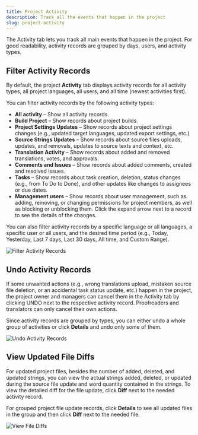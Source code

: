 ```yaml
---
title: Project Activity
description: Track all the events that happen in the project
slug: project-activity
---
```



The Activity tab lets you track all main events that happen in the project. For good readability, activity records are grouped by days, users, and activity types.

## Filter Activity Records

By default, the project **Activity** tab displays activity records for all activity types, all project languages, all users, and all time (newest activities first).

You can filter activity records by the following activity types:

* **All activity** – Show all activity records.
* **Build Project** – Show records about project builds.
* **Project Settings Updates** – Show records about project settings changes (e.g., updated target languages, updated export settings, etc.)
* **Source Strings Updates** – Show records about source files uploads, updates, and removals, updates to source texts and context, etc.
* **Translation Activity** – Show records about added and removed translations, votes, and approvals.
* **Comments and Issues** – Show records about added comments, created and resolved issues.
* **Tasks** – Show records about task creation, deletion, status changes (e.g., from To Do to Done), and other updates like changes to assignees or due dates.
* **Management users** – Show records about user management, such as adding, removing, or changing permissions for project members, as well as blocking or unblocking them. Click the expand arrow <Icon name="mdi:chevron-down" class="inline-icon" /> next to a record to see the details of the changes.

You can also filter activity records by a specific language or all languages, a specific user or all users, and the desired time period (e.g., Today, Yesterday, Last 7 days, Last 30 days, All time, and Custom Range).

<Image src={projectActivityFilterRecords} alt="Filter Activity Records" />

## Undo Activity Records

If some unwanted actions (e.g., wrong translations upload, mistaken source file deletion, or an accidental task status update, etc.) happen in the project, the project owner and managers can cancel them in the Activity tab by clicking UNDO next to the respective activity record. Proofreaders and translators can only cancel their own actions.

Since activity records are grouped by types, you can either undo a whole group of activities or click **Details** and undo only some of them.

<Image src={projectActivityUndoRecords} alt="Undo Activity Records" />

## View Updated File Diffs

For updated project files, besides the number of added, deleted, and updated strings, you can view the actual strings added, deleted, or updated during the source file update and word quantity contained in the strings. To view the detailed diff for the file update, click **Diff** next to the needed activity record.

For grouped project file update records, click **Details** to see all updated files in the group and then click **Diff** next to the needed file.

<Image src={projectActivityViewDiff} alt="View File Diffs" />
